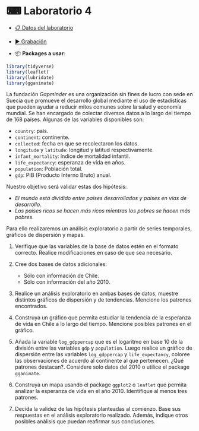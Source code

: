 # &#9000; Laboratorio 4 {-}

* <a href="data/gapminder.csv" target="_blank">&#128203; Datos del laboratorio</a>
* <a href="https://www.google.cl" target="_blank">&#9654; Grabación</a>

* &#128230; **Packages a usar**:

```r
library(tidyverse)
library(leaflet)
library(lubridate)
library(gganimate)
```

La fundación *Gapminder* es una organización sin fines de lucro con sede en Suecia que promueve el desarrollo global mediante el uso de estadísticas que pueden ayudar a reducir mitos comunes sobre la salud y economía mundial. Se han encargado de colectar diversos datos a lo largo del tiempo de 168 países. Algunas de las variables disponibles son:

* `country`: país.
* `continent`: continente.
* `collected`: fecha en que se recolectaron los datos.
* `longitude` y `latitude`: longitud y latitud respectivamente.
* `infant_mortality`: índice de mortalidad infantil.
* `life_expectancy`: esperanza de vida en años.
* `population`: Población total.
* `gdp`: PIB (Producto Interno Bruto) anual.

Nuestro objetivo será validar estas dos hipótesis:

* *El mundo está dividido entre países desarrollados y países en vías de desarrollo*.
* *Los países ricos se hacen más ricos mientras los pobres se hacen más pobres*.

Para ello realizaremos un análisis exploratorio a partir de series temporales, gráficos de dispersión y mapas.

1. Verifique que las variables de la base de datos estén en el formato correcto. Realice modificaciones en caso de que sea necesario.

2. Cree dos bases de datos adicionales: 
    * Sólo con información de Chile.
    * Sólo con información del año 2010.
    
3. Realice un análisis exploratorio en ambas bases de datos, muestre distintos gráficos de dispersión y de tendencias. Mencione los patrones encontrados.
    
4. Construya un gráfico que permita estudiar la tendencia de la esperanza de vida en Chile a lo largo del tiempo. Mencione posibles patrones en el gráfico.

5. Añada la variable `log_gdppercap` que es el logaritmo en base 10 de la división entre las variables `gdp` y `population`. Luego realice un gráfico de dispersión entre las variables `log_gdppercap` y `life_expectancy`, coloree las observaciones de acuerdo al continente al que pertenecen. ¿Qué patrones destacan?. Considere solo datos del 2010 o utilice el package `gganimate`.

6. Construya un mapa usando el package `ggplot2` o `leaflet` que permita analizar la esperanza de vida en el año 2010. Identifique al menos tres patrones.

7. Decida la validez de las hipótesis planteadas al comienzo. Base sus respuestas en el análisis exploratorio realizado. Además, indique otros posibles análisis que puedan reafirmar sus conclusiones.